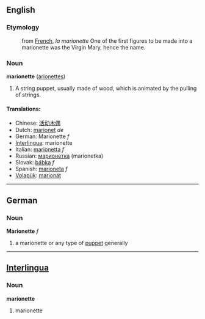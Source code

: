 == English ==

=== Etymology ===
:from [[French]], ''la marionette'' One of the first figures to be made into a marionette was the Virgin Mary, hence the name.

=== Noun ===
'''marionette''' ([[arionettes]])

#A string puppet, usually made of wood, which is animated by the pulling of strings.

==== Translations: ====
*Chinese: [[活动木偶]]
*Dutch: [[marionet]] ''de''
*German: Marionette ''f''
*[[Interlingua]]: marionette
*Italian: [[marionetta]] ''f''
*Russian: [[марионетка]] (marionetka)
*Slovak: [[bábka]] ''f''
*Spanish: [[marioneta]] ''f''
*[[Volapük]]: [[marionät]]

----

==German==
===Noun===
'''Marionette''' ''f''

# a marionette or any type of [[puppet]] generally

----

==[[Interlingua]]==
===Noun===
'''marionette'''

# marionette
